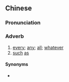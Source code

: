 {{also|举凡}}
==Chinese==
{{zh-forms|s=举凡}}

===Pronunciation===
{{zh-pron
|m=jǔfán
|c=geoi2 faan4
|cat=adv
}}

===Adverb===
{{zh-adv}}

# [[every]]; [[any]]; [[all]]; [[whatever]]
# [[such]] [[as]]

====Synonyms====
* {{zh-l|凡是}}